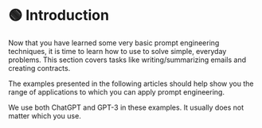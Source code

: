 
# 🟢 Introduction

Now that you have learned some very basic prompt engineering techniques, it is time to learn how to use to solve simple, everyday problems. This section covers tasks like writing/summarizing emails and creating contracts.

The examples presented in the following articles should help show you the range of applications to which you can apply prompt engineering.

<Note>
  We use both ChatGPT and GPT-3 in these examples. It usually does not matter
  which you use.
</Note>
